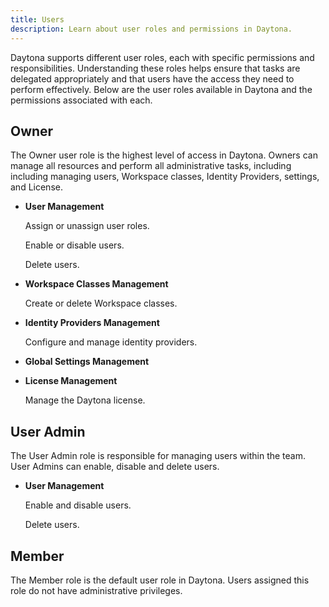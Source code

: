 ```yaml
---
title: Users
description: Learn about user roles and permissions in Daytona.
---
```


Daytona supports different user roles, each with specific permissions and responsibilities. Understanding these roles helps ensure that tasks are delegated appropriately and that users have the access they need to perform effectively. Below are the user roles available in Daytona and the permissions associated with each.

## Owner

The Owner user role is the highest level of access in Daytona. Owners can manage all resources and perform all administrative tasks, including including managing users, Workspace classes, Identity Providers, settings, and License.

- **User Management**

    Assign or unassign user roles.

    Enable or disable users.

    Delete users.

- **Workspace Classes Management**

    Create or delete Workspace classes.

- **Identity Providers Management**

    Configure and manage identity providers.

- **Global Settings Management**

- **License Management**

    Manage the Daytona license.

## User Admin

The User Admin role is responsible for managing users within the team. User Admins can enable, disable and delete users.

- **User Management**

    Enable and disable users.

    Delete users.

## Member

The Member role is the default user role in Daytona. Users assigned this role do not have administrative privileges.
